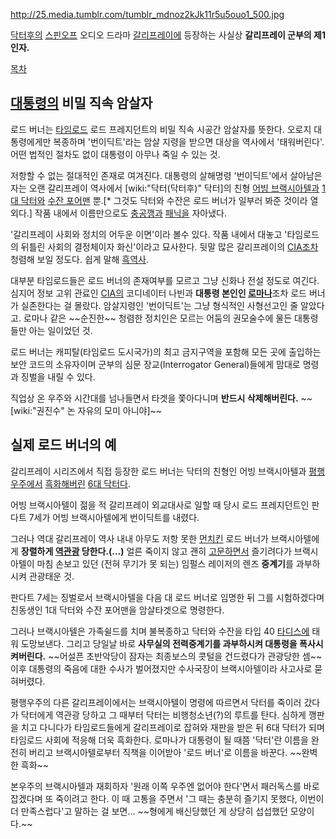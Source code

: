 http://25.media.tumblr.com/tumblr_mdnoz2kJk11r5u5ouo1_500.jpg

[[닥터후]]의 [[스핀오프]] 오디오 드라마 [[갈리프레이]]에 등장하는 사실상 '''갈리프레이 군부의 제1인자.'''

[[목차]]

== [[대통령]]의 비밀 직속 암살자 ==
로드 버너는 [[타임로드]] 로드 프레지던트의 비밀 직속 시공간 암살자를 뜻한다. 오로지 대통령에게만 복종하며 '번이딕트'라는 암살 지령을 받으면 대상을 역사에서 '태워버린다'. 어떤 법적인 절차도 없이 대통령이 아무나 죽일 수 있는 것.

저항할 수 없는 절대적인 존재로 여겨진다. 대통령의 살해명령 '번이딕트'에서 살아남은 자는 오랜 갈리프레이 역사에서 [wiki:"닥터(닥터후)" 닥터]의 친형 [[어빙 브랙시아텔]]과 [[1대 닥터]]와 [[수잔 포어맨]] 뿐.[* 그것도 닥터와 수잔은 로드 버너가 일부러 봐준 것이라 열외다.] 작품 내에서 이름만으로도 [[충공깽]]과 [[패닉]]을 자아냈다.

'갈리프레이 사회와 정치의 어두운 이면'이라 볼수 있다. 작품 내에서 대놓고 '타임로드의 뒤틀린 사회의 결정체이자 화신'이라고 묘사한다. 뒷말 많은 갈리프레이의 [[CIA]]조차 청렴해 보일 정도다. 쉽게 말해 [[흑역사]]. 

대부분 타임로드들은 로드 버너의 존재여부를 모르고 그냥 신화나 전설 정도로 여긴다. 심지어 정보 고위 관료인 [[CIA]]의 코디네이터 나빈과 '''대통령 본인인 [[로마나]]'''조차 로드 버너가 실존한다는 걸 몰랐다. 암살지령인 '번이딕트'는 그냥 형식적인 사형선고인 줄 알았다고. 로마나 같은 ~~순진한~~ 청렴한 정치인은 모르는 어둠의 권모술수에 물든 대통령들만 아는 일이었던 것.

로드 버너는 캐피탈(타임로드 도시국가)의 최고 금지구역을 포함해 모든 곳에 출입하는 보안 코드의 소유자이며 군부의 심문 장교(Interrogator General)들에게 맘대로 명령과 징벌을 내릴 수 있다. 

직업상 온 우주와 시간대를 넘나들면서 타겟을 쫓아다니며 '''반드시 삭제해버린다.''' ~~[wiki:"권진수" 논 자유의 모미 아니야]~~


== 실제 로드 버너의 예 ==
갈리프레이 시리즈에서 직접 등장한 로드 버너는 닥터의 친형인 어빙 브랙시아텔과 [[평행우주]]에서 [[흑화]]해버린 [[6대 닥터]]다.

어빙 브랙시아텔이 젊을 적 갈리프레이 외교대사로 일할 때 당시 로드 프레지던트인 판다트 7세가 어빙 브랙시아텔에게 번이딕트를 내렸다.

그러나 역대 갈리프레이 역사 내내 아무도 저항 못한 [[먼치킨]] 로드 버너가 브랙시아텔에게 '''장렬하게 [[역관광]] 당한다.(...)''' 얼른 죽이지 않고 괜히 [[고문]]하면서 즐기려다가 브랙시아텔이 마침 손보고 있던 (전혀 무기가 못 되는) 임펄스 레이저의 렌즈 '''중계기'''를 과부하시켜 관광태운 것.

판다트 7세는 징벌로서 브랙시아텔을 다음 대 로드 버너로 임명한 뒤 그를 시험하겠다며 친동생인 1대 닥터와 수잔 포어맨을 암살타겟으로 명령한다. 

그러나 브랙시아텔은 가족쉴드를 치며 불복종하고 닥터와 수잔을 타입 40 [[타디스]]에 태워 도망보낸다. 그리고 당일날 바로 '''사무실의 전력중계기를 과부하시켜 대통령을 폭사시켜버린다.''' ~~어설픈 초반악당이 잠자는 최종보스의 콧털을 건드렸다가 관광당한 셈~~ 
이후 대통령의 죽음에 대한 수사가 벌어졌지만 수사국장이 브랙시아텔이라 사고사로 묻혀버렸다. 

평행우주의 다른 갈리프레이에서는 브랙시아텔이 명령에 따르면서 닥터를 죽이러 갔다가 닥터에게 역관광 당하고 그 때부터 닥터는 비행청소년(?)의 루트를 탄다. 심하게 깽판을 치고 다니다가 타임로드들에게 갈리프레이로 잡혀와 재판을 받은 뒤 6대 닥터가 되며 타임로드 사회에 적응해 더욱 흑화한다. 로마나가 대통령이 될 때쯤 '닥터'란 이름을 완전히 버리고 브랙시아텔로부터 직책을 이어받아 '로드 버너'로 이름을 바꾼다. ~~완벽한 흑화~~

본우주의 브랙시아텔과 재회하자 '원래 이쪽 우주엔 없어야 한다'면서 패러독스를 바로잡겠다며 또 죽이려고 한다. 이 때 고통을 주면서 '그 때는 충분히 즐기지 못했다, 이번이 더 만족스럽다'고 말하는 걸 보면... ~~형에게 배신당했던 게 상당히 섭섭했던 모양이다.~~
